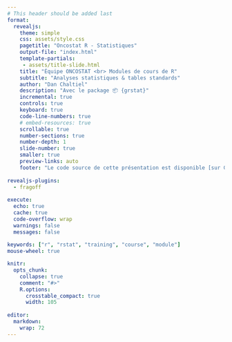 ```yaml
---
# This header should be added last
format:
  revealjs:
    theme: simple
    css: assets/style.css
    pagetitle: "Oncostat R - Statistiques"
    output-file: "index.html"
    template-partials:
     - assets/title-slide.html
    title: "Équipe ONCOSTAT <br> Modules de cours de R"
    subtitle: "Analyses statistiques & tables standards"
    author: "Dan Chaltiel"
    description: "Avec le package 📦 {grstat}"
    incremental: true
    controls: true
    keyboard: true
    code-line-numbers: true
    # embed-resources: true
    scrollable: true
    number-sections: true
    number-depth: 1
    slide-number: true
    smaller: true
    preview-links: auto
    footer: "Le code source de cette présentation est disponible [sur GitHub](https://github.com/Oncostat/rstat_training/){target='_blank'}."
    
revealjs-plugins:
  - fragoff
  
execute:
  echo: true
  cache: true
  code-overflow: wrap
  warnings: false
  messages: false
  
keywords: ["r", "rstat", "training", "course", "module"]
mouse-wheel: true

knitr:
  opts_chunk: 
    collapse: true
    comment: "#>" 
    R.options:
      crosstable_compact: true
      width: 105
      
editor: 
  markdown: 
    wrap: 72
---
```

